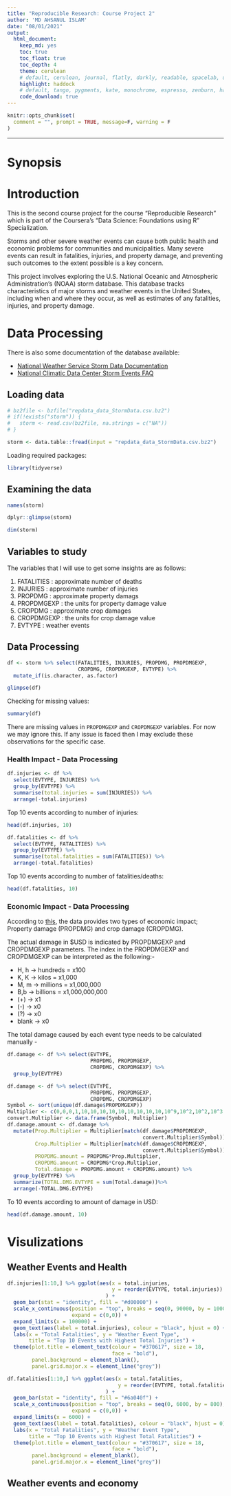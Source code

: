 ```yaml
---
title: "Reproducible Research: Course Project 2"
author: 'MD AHSANUL ISLAM'
date: "08/01/2021"
output:
  html_document:
    keep_md: yes
    toc: true
    toc_float: true
    toc_depth: 4
    theme: cerulean
    # default, cerulean, journal, flatly, darkly, readable, spacelab, united, cosmo, lumen, paper, sandstone, simplex, and yeti
    highlight: haddock
    # default, tango, pygments, kate, monochrome, espresso, zenburn, haddock, breezedark, and textmate
    code_download: true
---
```


```r
knitr::opts_chunk$set(
  comment = "", prompt = TRUE, message=F, warning = F
)
```
---

# Synopsis


# Introduction


This is the second course project for the course "Reproducible Research" which is part of the Coursera’s "Data Science: Foundations using R" Specialization.

Storms and other severe weather events can cause both public health and economic problems for communities and municipalities. Many severe events can result in fatalities, injuries, and property damage, and preventing such outcomes to the extent possible is a key concern.

This project involves exploring the U.S. National Oceanic and Atmospheric Administration’s (NOAA) storm database. This database tracks characteristics of major storms and weather events in the United States, including when and where they occur, as well as estimates of any fatalities, injuries, and property damage.

# Data Processing

There is also some documentation of the database available:

- [National Weather Service Storm Data Documentation](https://d396qusza40orc.cloudfront.net/repdata%2Fpeer2_doc%2Fpd01016005curr.pdf)
- [National Climatic Data Center Storm Events FAQ](https://d396qusza40orc.cloudfront.net/repdata%2Fpeer2_doc%2FNCDC%20Storm%20Events-FAQ%20Page.pdf)


## Loading data

```r
# bz2file <- bzfile("repdata_data_StormData.csv.bz2")
# if(!exists("storm")) {
#   storm <- read.csv(bz2file, na.strings = c("NA"))
# }

storm <- data.table::fread(input = "repdata_data_StormData.csv.bz2")
```


Loading required packages:
```r
library(tidyverse)
```


## Examining the data

```r
names(storm)
```


```r
dplyr::glimpse(storm)
```

```r
dim(storm)
```

## Variables to study

The variables that I will use to get some insights are as follows:

1. FATALITIES : approximate number of deaths   
2. INJURIES   : approximate number of injuries  
3. PROPDMG    : approximate property damags  
4. PROPDMGEXP : the units for property damage value  
5. CROPDMG    : approximate crop damages  
6. CROPDMGEXP : the units for crop damage value  
7. EVTYPE     : weather events

## Data Processing 

```r
df <- storm %>% select(FATALITIES, INJURIES, PROPDMG, PROPDMGEXP,
                       CROPDMG, CROPDMGEXP, EVTYPE) %>% 
  mutate_if(is.character, as.factor)
```

```r
glimpse(df)
```

Checking for missing values:
```r
summary(df)
```
There are missing values in `PROPDMGEXP` and `CROPDMGEXP` variables. For now we may ignore this. If any issue is faced then I may exclude these observations for the specific case.

### Health Impact - Data Processing

```r
df.injuries <- df %>% 
  select(EVTYPE, INJURIES) %>% 
  group_by(EVTYPE) %>% 
  summarise(total.injuries = sum(INJURIES)) %>% 
  arrange(-total.injuries)
```

Top 10 events according to number of injuries:
```r
head(df.injuries, 10)
```

```r
df.fatalities <- df %>% 
  select(EVTYPE, FATALITIES) %>% 
  group_by(EVTYPE) %>% 
  summarise(total.fatalities = sum(FATALITIES)) %>% 
  arrange(-total.fatalities)
```

Top 10 events according to number of fatalities/deaths:
```r
head(df.fatalities, 10)
```



### Economic Impact - Data Processing

According to [this](https://rpubs.com/gcctang1/271126/), the data provides two types of economic impact; Property damage (PROPDMG) and crop damage (CROPDMG). 

The actual damage in $USD is indicated by PROPDMGEXP and CROPDMGEXP parameters. The index in the PROPDMGEXP and CROPDMGEXP can be interpreted as the following:-

* H, h -> hundreds = x100  
* K, K -> kilos = x1,000    
* M, m -> millions = x1,000,000  
* B,b -> billions = x1,000,000,000  
* (+) -> x1  
* (-) -> x0  
* (?) -> x0  
* blank -> x0  
 
The total damage caused by each event type needs to be calculated manually - 

```r
df.damage <- df %>% select(EVTYPE,
                           PROPDMG, PROPDMGEXP,
                           CROPDMG, CROPDMGEXP) %>% 
  group_by(EVTYPE)
```

```r
df.damage <- df %>% select(EVTYPE,
                           PROPDMG, PROPDMGEXP,
                           CROPDMG, CROPDMGEXP)
Symbol <- sort(unique(df.damage$PROPDMGEXP))
Multiplier <- c(0,0,0,1,10,10,10,10,10,10,10,10,10,10^9,10^2,10^2,10^3,10^6,10^6)
convert.Multiplier <- data.frame(Symbol, Multiplier)
df.damage.amount <- df.damage %>% 
  mutate(Prop.Multiplier = Multiplier[match(df.damage$PROPDMGEXP,
                                            convert.Multiplier$Symbol)],
         Crop.Multiplier = Multiplier[match(df.damage$CROPDMGEXP,
                                            convert.Multiplier$Symbol)],
         PROPDMG.amount = PROPDMG*Prop.Multiplier,
         CROPDMG.amount = CROPDMG*Crop.Multiplier,
         Total.damage = PROPDMG.amount + CROPDMG.amount) %>%
  group_by(EVTYPE) %>% 
  summarize(TOTAL.DMG.EVTYPE = sum(Total.damage))%>%
  arrange(-TOTAL.DMG.EVTYPE)
```

To 10 events according to amount of damage in USD:
```r
head(df.damage.amount, 10)
```

# Visulizations 

## Weather Events and Health

```r
df.injuries[1:10,] %>% ggplot(aes(x = total.injuries,
                                  y = reorder(EVTYPE, total.injuries))
                                ) +
  geom_bar(stat = "identity", fill = "#d00000") +
  scale_x_continuous(position = "top", breaks = seq(0, 90000, by = 10000),
                     expand = c(0,0)) +
  expand_limits(x = 100000) +
  geom_text(aes(label = total.injuries), colour = "black", hjust = 0) +
  labs(x = "Total Fatalities", y = "Weather Event Type",
       title = "Top 10 Events with Highest Total Injuries") +
  theme(plot.title = element_text(colour = "#370617", size = 18,
                                  face = "bold"),
        panel.background = element_blank(),
        panel.grid.major.x = element_line("grey"))
```



```r
df.fatalities[1:10,] %>% ggplot(aes(x = total.fatalities,
                                    y = reorder(EVTYPE, total.fatalities))
                                ) +
  geom_bar(stat = "identity", fill = "#6a040f") +
  scale_x_continuous(position = "top", breaks = seq(0, 6000, by = 800),
                     expand = c(0,0)) +
  expand_limits(x = 6000) +
  geom_text(aes(label = total.fatalities), colour = "black", hjust = 0) +
  labs(x = "Total Fatalities", y = "Weather Event Type",
       title = "Top 10 Events with Highest Total Fatalities") +
  theme(plot.title = element_text(colour = "#370617", size = 18,
                                  face = "bold"),
        panel.background = element_blank(),
        panel.grid.major.x = element_line("grey"))
```


## Weather events and economy 

```r

```










